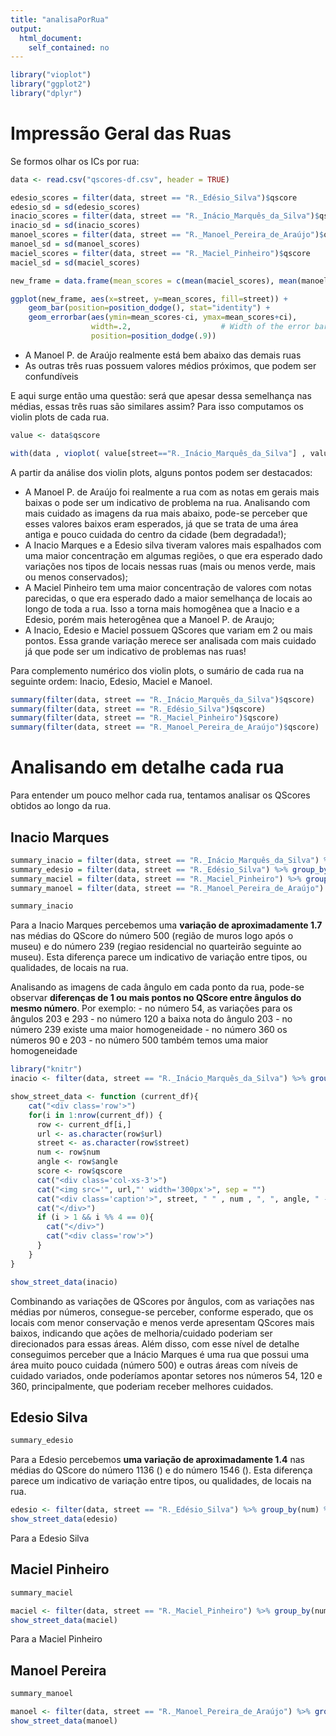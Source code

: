 ```yaml
---
title: "analisaPorRua"
output:
  html_document:
    self_contained: no
---
```


```r
library("vioplot")
library("ggplot2")
library("dplyr")
```

# Impressão Geral das Ruas

Se formos olhar os ICs por rua:

```r
data <- read.csv("qscores-df.csv", header = TRUE)

edesio_scores = filter(data, street == "R._Edésio_Silva")$qscore
edesio_sd = sd(edesio_scores)
inacio_scores = filter(data, street == "R._Inácio_Marquês_da_Silva")$qscore
inacio_sd = sd(inacio_scores)
manoel_scores = filter(data, street == "R._Manoel_Pereira_de_Araújo")$qscore
manoel_sd = sd(manoel_scores)
maciel_scores = filter(data, street == "R._Maciel_Pinheiro")$qscore
maciel_sd = sd(maciel_scores)

new_frame = data.frame(mean_scores = c(mean(maciel_scores), mean(manoel_scores), mean(edesio_scores), mean(inacio_scores)), street = c("Maciel", "Manoel", "Edesio", "Inacio"), ci = c(maciel_sd * 1.96 / length(maciel_scores),  manoel_sd * 1.96 / length(manoel_scores), edesio_sd * 1.96 / length(edesio_scores), inacio_sd * 1.96 / length(inacio_scores)))

ggplot(new_frame, aes(x=street, y=mean_scores, fill=street)) + 
    geom_bar(position=position_dodge(), stat="identity") +
    geom_errorbar(aes(ymin=mean_scores-ci, ymax=mean_scores+ci),
                  width=.2,                    # Width of the error bars
                  position=position_dodge(.9))

```

- A Manoel P. de Araújo realmente está bem abaixo das demais ruas
- As outras três ruas possuem valores médios próximos, que podem ser confundíveis

E aqui surge então uma questão: será que apesar dessa semelhança nas médias, essas três ruas são similares assim? Para isso computamos os violin plots de cada rua.

```r
value <- data$qscore

with(data , vioplot( value[street=="R._Inácio_Marquês_da_Silva"] , value[street=="R._Edésio_Silva"], value[street=="R._Manoel_Pereira_de_Araújo"], value[street=="R._Maciel_Pinheiro"],  col=rgb(0.1,0.4,0.7,0.7) , names=c("R._Inácio_Marquês_da_Silva","R._Edésio_Silva","R._Manoel_Pereira_de_Araújo", "R._Maciel_Pinheiro") ))
```

A partir da análise dos violin plots, alguns pontos podem ser destacados:

- A Manoel P. de Araújo foi realmente a rua com as notas em gerais mais baixas o pode ser um indicativo de problema na rua. Analisando com mais cuidado as imagens da rua mais abaixo, pode-se perceber que esses valores baixos eram esperados, já que se trata de uma área antiga e pouco cuidada do centro da cidade (bem degradada!);
- A Inacio Marques e a Edesio silva tiveram valores mais espalhados com uma maior concentração em algumas regiões, o que era esperado dado variações nos tipos de locais nessas ruas (mais ou menos verde, mais ou menos conservados);
- A Maciel Pinheiro tem uma maior concentração de valores com notas parecidas, o que era esperado dado a maior semelhança de locais ao longo de toda a rua. Isso a torna mais homogênea que a Inacio e a Edesio, porém mais heterogênea que a Manoel P. de Araujo;
- A Inacio, Edesio e Maciel possuem QScores que variam em 2 ou mais pontos. Essa grande variação merece ser analisada com mais cuidado já que pode ser um indicativo de problemas nas ruas!

Para complemento numérico dos violin plots, o sumário de cada rua na seguinte ordem: Inacio, Edesio, Maciel e Manoel.
```r
summary(filter(data, street == "R._Inácio_Marquês_da_Silva")$qscore)
summary(filter(data, street == "R._Edésio_Silva")$qscore)
summary(filter(data, street == "R._Maciel_Pinheiro")$qscore)
summary(filter(data, street == "R._Manoel_Pereira_de_Araújo")$qscore)
```


# Analisando em detalhe cada rua

Para entender um pouco melhor cada rua, tentamos analisar os QScores obtidos ao longo da rua.

## Inacio Marques

```r
summary_inacio = filter(data, street == "R._Inácio_Marquês_da_Silva") %>% group_by(num) %>% summarise(media_ponto = mean(qscore), sd = sd(qscore))
summary_edesio = filter(data, street == "R._Edésio_Silva") %>% group_by(num) %>% summarise(media_ponto = mean(qscore), sd = sd(qscore))
summary_maciel = filter(data, street == "R._Maciel_Pinheiro") %>% group_by(num) %>% summarise(media_ponto = mean(qscore), sd = sd(qscore))
summary_manoel = filter(data, street == "R._Manoel_Pereira_de_Araújo") %>% group_by(num) %>% summarise(media_ponto = mean(qscore), sd = sd(qscore))
```

```r
summary_inacio
```
Para a Inacio Marques percebemos uma **variação de aproximadamente 1.7** nas médias do QScore do número 500 (região de muros logo após o museu) e do número 239 (regiao residencial no quarteirão seguinte ao museu). Esta diferença parece um indicativo de variação entre tipos, ou qualidades, de locais na rua.

Analisando as imagens de cada ângulo em cada ponto da rua, pode-se observar **diferenças de 1 ou mais pontos no QScore entre ângulos do mesmo número**. Por exemplo:
- no número 54, as variações para os ângulos 203 e 293
- no número 120 a baixa nota do ângulo 203
- no número 239 existe uma maior homogeneidade
- no número 360 os números 90 e 203 
- no número 500 também temos uma maior homogeneidade

```r
library("knitr")
inacio <- filter(data, street == "R._Inácio_Marquês_da_Silva") %>% group_by(num) %>% arrange(street, num, angle) %>% select(url, street, num, angle, qscore)

show_street_data <- function (current_df){
    cat("<div class='row'>")
    for(i in 1:nrow(current_df)) {
      row <- current_df[i,]
      url <- as.character(row$url)
      street <- as.character(row$street)
      num <- row$num
      angle <- row$angle
      score <- row$qscore
      cat("<div class='col-xs-3'>")
      cat("<img src='", url,"' width='300px'>", sep = "")
      cat("<div class='caption'>", street, " " , num , ", ", angle, " -> ", score,  "</div>", sep="")
      cat("</div>")
      if (i > 1 && i %% 4 == 0){
        cat("</div>")
        cat("<div class='row'>")
      }
    }
}

show_street_data(inacio)

```


Combinando as variações de QScores por ângulos, com as variações nas médias por números, consegue-se perceber, conforme esperado, que os locais com menor conservação e menos verde apresentam QScores mais baixos, indicando que ações de melhoria/cuidado poderiam ser direcionados para essas áreas. Além disso, com esse nível de detalhe conseguimos perceber que a Inácio Marques é uma rua que possui uma área muito pouco cuidada (número 500) e outras áreas com níveis de cuidado variados, onde poderíamos apontar setores nos números 54, 120 e 360, principalmente, que poderiam receber melhores cuidados.

## Edesio Silva

```r
summary_edesio
```

Para a Edesio percebemos **uma variação de aproximadamente 1.4** nas médias do QScore do número 1136 () e do número 1546 (). Esta diferença parece um indicativo de variação entre tipos, ou qualidades, de locais na rua.

```r
edesio <- filter(data, street == "R._Edésio_Silva") %>% group_by(num) %>% arrange(street, num, angle) %>% select(url, street, num, angle, qscore)
show_street_data(edesio)
```
Para a Edesio Silva

## Maciel Pinheiro

```r
summary_maciel
```

```r
maciel <- filter(data, street == "R._Maciel_Pinheiro") %>% group_by(num) %>% arrange(street, num, angle) %>% select(url, street, num, angle, qscore)
show_street_data(maciel)
```
Para a Maciel Pinheiro

## Manoel Pereira

```r
summary_manoel
```

```r
manoel <- filter(data, street == "R._Manoel_Pereira_de_Araújo") %>% group_by(num) %>% arrange(street, num, angle) %>% select(url, street, num, angle, qscore)
show_street_data(manoel)
```